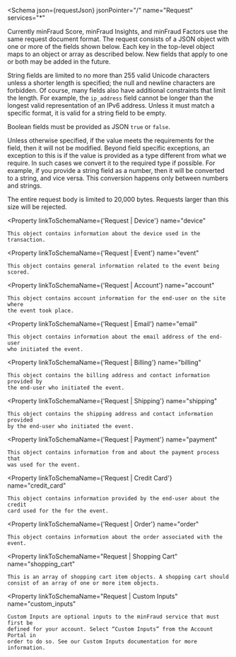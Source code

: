 
<Schema
  json={requestJson}
  jsonPointer="/"
  name="Request"
  services="*"
>
  Currently minFraud Score, minFraud Insights, and minFraud Factors use the same
  request document format. The request consists of a JSON object with one or
  more of the fields shown below. Each key in the top-level object maps to an
  object or array as described below. New fields that apply to one or both may
  be added in the future.

  String fields are limited to no more than 255 valid Unicode characters unless
  a shorter length is specified; the null and newline characters are forbidden.
  Of course, many fields also have additional constraints that limit the length.
  For example, the `ip_address` field cannot be longer than the longest valid
  representation of an IPv6 address. Unless it must match a specific format, it
  is valid for a string field to be empty.

  Boolean fields must be provided as JSON `true` or `false`.

  Unless otherwise specified, if the value meets the requirements for the field,
  then it will not be modified. Beyond field specific exceptions, an exception
  to this is if the value is provided as a type different from what we require.
  In such cases we convert it to the required type if possible. For example, if
  you provide a string field as a number, then it will be converted to a string,
  and vice versa. This conversion happens only between numbers and strings.

  The entire request body is limited to 20,000 bytes. Requests larger than this
  size will be rejected.

  <Property
    linkToSchemaName={'Request | Device'}
    name="device"
  >
    This object contains information about the device used in the transaction.
  </Property>

  <Property
    linkToSchemaName={'Request | Event'}
    name="event"
  >
    This object contains general information related to the event being scored.
  </Property>

  <Property
    linkToSchemaName={'Request | Account'}
    name="account"
  >
    This object contains account information for the end-user on the site where
    the event took place.
  </Property>

  <Property
    linkToSchemaName={'Request | Email'}
    name="email"
  >
    This object contains information about the email address of the end-user
    who initiated the event.
  </Property>

  <Property
    linkToSchemaName={'Request | Billing'}
    name="billing"
  >
    This object contains the billing address and contact information provided by
    the end-user who initiated the event.
  </Property>

  <Property
    linkToSchemaName={'Request | Shipping'}
    name="shipping"
  >
    This object contains the shipping address and contact information provided
    by the end-user who initiated the event.
  </Property>

  <Property
    linkToSchemaName={'Request | Payment'}
    name="payment"
  >
    This object contains information from and about the payment process that
    was used for the event.
  </Property>

  <Property
    linkToSchemaName={'Request | Credit Card'}
    name="credit_card"
  >
    This object contains information provided by the end-user about the credit
    card used for the for the event.
  </Property>

  <Property
    linkToSchemaName={'Request | Order'}
    name="order"
  >
    This object contains information about the order associated with the event.
  </Property>

  <Property
    linkToSchemaName="Request | Shopping Cart"
    name="shopping_cart"
  >
    This is an array of shopping cart item objects. A shopping cart should
    consist of an array of one or more item objects.
  </Property>

  <Property
    linkToSchemaName="Request | Custom Inputs"
    name="custom_inputs"
  >
    Custom Inputs are optional inputs to the minFraud service that must first be
    defined for your account. Select “Custom Inputs” from the Account Portal in
    order to do so. See our Custom Inputs documentation for more information.
  </Property>
</Schema>
